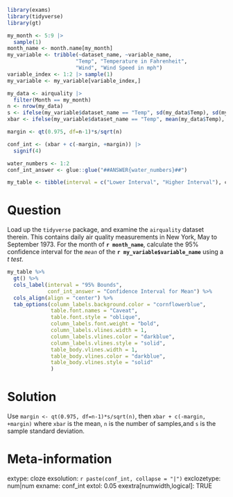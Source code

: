 ```r
library(exams)
library(tidyverse)
library(gt)

my_month <- 5:9 |> 
  sample(1)
month_name <- month.name[my_month]
my_variable <- tribble(~dataset_name, ~variable_name,
                      "Temp", "Temperature in Fahrenheit",
                      "Wind", "Wind Speed in mph")
variable_index <- 1:2 |> sample(1)
my_variable <- my_variable[variable_index,]

my_data <- airquality |> 
  filter(Month == my_month)
n <- nrow(my_data)
s <- ifelse(my_variable$dataset_name == "Temp", sd(my_data$Temp), sd(my_data$Wind))
xbar <- ifelse(my_variable$dataset_name == "Temp", mean(my_data$Temp), mean(my_data$Wind))

margin <- qt(0.975, df=n-1)*s/sqrt(n)

conf_int <- (xbar + c(-margin, +margin)) |> 
  signif(4)

water_numbers <- 1:2
conf_int_answer <- glue::glue("##ANSWER{water_numbers}##")

my_table <- tibble(interval = c("Lower Interval", "Higher Interval"), conf_int_answer)
```


Question
========
Load up the `tidyverse` package, and examine the `airquality` dataset therein. This contains daily air quality measurements in New York, May to September 1973. For the month of __`r month_name`__, calculate the 95% confidence interval for the _`mean`_ of the __`r my_variable$variable_name`__ using a _t test_. 


```r
my_table %>% 
  gt() %>% 
  cols_label(interval = "95% Bounds",
             conf_int_answer = "Confidence Interval for Mean") %>% 
  cols_align(align = "center") %>% 
  tab_options(column_labels.background.color = "cornflowerblue", 
              table.font.names = "Caveat",
              table.font.style = "oblique",
              column_labels.font.weight = "bold",
              column_labels.vlines.width = 1,
              column_labels.vlines.color = "darkblue",
              column_labels.vlines.style = "solid",
              table_body.vlines.width = 1,
              table_body.vlines.color = "darkblue",
              table_body.vlines.style = "solid"
              )
```


Solution
========
Use `margin <- qt(0.975, df=n-1)*s/sqrt(n)`, then `xbar + c(-margin, +margin)` where `xbar` is the mean, `n` is the number of samples,and `s` is the sample standard deviation.



Meta-information
================
extype: cloze
exsolution: `r paste(conf_int, collapse = "|")`
exclozetype: num|num
exname: conf_int
extol: 0.05
exextra[numwidth,logical]: TRUE

